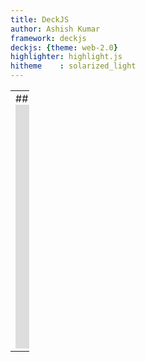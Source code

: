 ```yaml
---
title: DeckJS
author: Ashish Kumar
framework: deckjs
deckjs: {theme: web-2.0}
highlighter: highlight.js
hitheme    : solarized_light
---
```


---
## What is R?
<iframe id="player" type="text/html" width="640" height="390"
  src="http://www.youtube.com/embed/TR2bHSJ_eckE?enablejsapi=1&origin=http://example.com"
  frameborder="0"></iframe>

---
